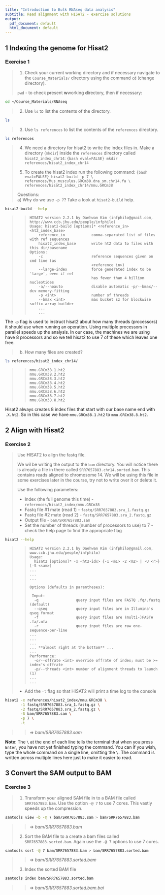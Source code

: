 ```yaml
---
title: "Introduction to Bulk RNAseq data analysis"
subtitle: Read alignment with HISAT2 - exercise solutions
output:
  pdf_document: default
  html_document: default
---
```


## 1 Indexing the genome for Hisat2

### Exercise 1

> 1. Check your current working directory and if necessary navigate to 
>    the `Course_Materials/` directory using the command `cd` (change
>    directory).
>
> `pwd` - to check **p**resent **w**working **d**irectory, then if necessary:
```bash
cd ~/Course_Materials/RNAseq
```
>
> 2. Use `ls` to list the contents of the directory.  
```bash
ls
```
>
> 3. Use `ls references` to list the contents of the `references` directory.   
```bash
ls references
```
>
> 4. We need a directory for hisat2 to write the index files in. Make a 
> directory (`mkdir`) inside the `references` directory called 
> `hisat2_index_chr14`:
>```{bash eval=FALSE}
> mkdir references/hisat2_index_chr14
>```
>
> 5. To create the hisat2 index run the following command: 
>```{bash eval=FALSE}
> hisat2-build -p 7 \
>     references/Mus_musculus.GRCm38.dna_sm.chr14.fa \
>     references/hisat2_index_chr14/mmu.GRCm38
>```
>
> Questions:  
> a) Why do we use `-p 7`? Take a look at `hisat2-build` help.
```bash
hisat2-build --help
```
>>``` 
>> HISAT2 version 2.2.1 by Daehwan Kim (infphilo@gmail.com, http://www.ccb.jhu.edu/people/infphilo)
>> Usage: hisat2-build [options]* <reference_in> <ht2_index_base>
>>     reference_in            comma-separated list of files with ref sequences
>>     hisat2_index_base       write ht2 data to files with this dir/basename
>> Options:
>>     -c                      reference sequences given on cmd line (as
>>                             <reference_in>)
>>     --large-index           force generated index to be 'large', even if ref
>>                             has fewer than 4 billion nucleotides
>>     -a/--noauto             disable automatic -p/--bmax/--dcv memory-fitting
>>     -p <int>                number of threads
>>     --bmax <int>            max bucket sz for blockwise suffix-array builder
>>     ...
>>     ...
>>```
>

The `-p` flag is used to instruct hisat2 about how many threads (processors) 
it should use when running an operation. Using multiple processors in parallel
speeds up the analysis.  In our case, the machines we are using have 8
processors and so we tell hisat2 to use 7 of these which leaves one free.  

>
> b) How many files are created? 
>
```bash
ls references/hisat2_index_chr14/
```
>>```
>> mmu.GRCm38.1.ht2
>> mmu.GRCm38.2.ht2
>> mmu.GRCm38.3.ht2
>> mmu.GRCm38.4.ht2
>> mmu.GRCm38.5.ht2
>> mmu.GRCm38.6.ht2
>> mmu.GRCm38.7.ht2
>> mmu.GRCm38.8.ht2
>>```
>

Hisat2 always creates 8 index files that start with our base name end with `.X.ht2`.
So in this case we have `mmu.GRCm38.1.ht2` to `mmu.GRCm38.8.ht2`.

## 2 Align with Hisat2

### Exercise 2 

> Use HISAT2 to align the fastq file. 
>
> We wil be writing the output to the `bam` directory. You will notice there is
> already a file in there called `SRR7657883.chr14.sorted.bam`. This contains 
> reads aligned to chromosome 14. We will be using this file in some exercises 
> later in the course, try not to write over it or delete it.
>
> Use the following parameters:  
>
> * Index (the full genome this time) - `references/hisat2_index/mmu.GRCm38`  
> * Fastq file #1 mate (read 1) - `fastq/SRR7657883.sra_1.fastq.gz`  
> * Fastq file #2 mate (read 2) - `fastq/SRR7657883.sra_2.fastq.gz`  
> * Output file - `bam/SRR7657883.sam`  
> * Set the number of threads (number of processors to use) to 7 - check
>   the help page to find the appropriate flag  
```bash
hisat2 --help
```
>>```
>> HISAT2 version 2.2.1 by Daehwan Kim (infphilo@gmail.com, www.ccb.jhu.edu/people/infphilo)
>> Usage: 
>>   hisat2 [options]* -x <ht2-idx> {-1 <m1> -2 <m2> | -U <r>} [-S <sam>]
>> ...
>> ...
>> ...
>> 
>> Options (defaults in parentheses):
>> 
>>  Input:
>>   -q                 query input files are FASTQ .fq/.fastq (default)
>>   --qseq             query input files are in Illumina's qseq format
>>   -f                 query input files are (multi-)FASTA .fa/.mfa
>>   -r                 query input files are raw one-sequence-per-line
>> ...
>> ...
>> ...
>> ... **almost right at the bottom** ...
>> ...
>> Performance:
>>   -o/--offrate <int> override offrate of index; must be >= index's offrate
>>   -p/--threads <int> number of alignment threads to launch (1)
>> ...
>> ...
>>```
>
> * Add the `-t` flag so that HISAT2 will print a time log to the console
>
```bash
hisat2 -x references/hisat2_index/mmu.GRCm38 \
       -1 fastq/SRR7657883.sra_1.fastq.gz \
       -2 fastq/SRR7657883.sra_2.fastq.gz \
       -S bam/SRR7657883.sam \
       -p 7 \
       -t
```
>> $\Rightarrow$  *bam/SRR7657883.sam*

**Note**: The `\` at the end of each line tells the terminal that when you 
press `Enter`, you have not yet finished typing the command. You can if you 
wish, type the whole command on a single line, omitting the `\`. The command 
is written across multiple lines here just to make it easier to read.

## 3 Convert the SAM output to BAM 

### Exercise 3

> 1. Transform your aligned SAM file in to a BAM file called `SRR7657883.bam`. Use
>    the option `-@ 7` to use 7 cores. This vastly speeds up the compression.
```bash
samtools view -b -@ 7 bam/SRR7657883.sam > bam/SRR7657883.bam
```
>> $\Rightarrow$  *bam/SRR7657883.bam*
>
> 2. Sort the BAM file to a create a bam files called `SRR7657883.sorted.bam`.
>    Again use the `-@ 7` options to use 7 cores.
```bash
samtools sort -@ 7 bam/SRR7657883.bam > bam/SRR7657883.sorted.bam
```
>> $\Rightarrow$  *bam/SRR7657883.sorted.bam*
>
> 3. Index the sorted BAM file
```bash
samtools index bam/SRR7657883.sorted.bam
```  
>> $\Rightarrow$  *bam/SRR7657883.sorted.bam.bai*
